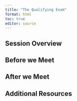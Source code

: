 ```yaml
---
title: "The Qualifying Exam"
format: html
toc: true
editor: source
---
```

## Session Overview

## Before we Meet

## After we Meet

## Additional Resources
